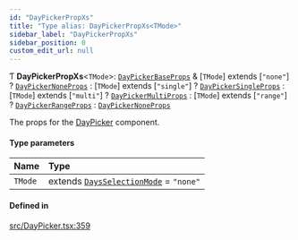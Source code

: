 ```yaml
---
id: "DayPickerPropXs"
title: "Type alias: DayPickerPropXs<TMode>"
sidebar_label: "DayPickerPropXs"
sidebar_position: 0
custom_edit_url: null
---
```


Ƭ **DayPickerPropXs**<`TMode`\>: [`DayPickerBaseProps`](/api/interfaces/DayPickerBaseProps.md) & [`TMode`] extends [``"none"``] ? [`DayPickerNoneProps`](/api/interfaces/DayPickerNoneProps.md) : [`TMode`] extends [``"single"``] ? [`DayPickerSingleProps`](/api/interfaces/DayPickerSingleProps.md) : [`TMode`] extends [``"multi"``] ? [`DayPickerMultiProps`](/api/interfaces/DayPickerMultiProps.md) : [`TMode`] extends [``"range"``] ? [`DayPickerRangeProps`](/api/interfaces/DayPickerRangeProps.md) : [`DayPickerNoneProps`](/api/interfaces/DayPickerNoneProps.md)

The props for the [DayPicker](/api/functions/DayPicker.md) component.

#### Type parameters

| Name | Type |
| :------ | :------ |
| `TMode` | extends [`DaysSelectionMode`](/api/types/DaysSelectionMode.md) = ``"none"`` |

#### Defined in

[src/DayPicker.tsx:359](https://github.com/gpbl/react-day-picker/blob/8bed09d2c/src/DayPicker.tsx#L359)
